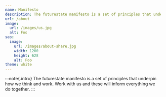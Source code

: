 ```yaml
---
name: Manifesto
description: The futurestate manifesto is a set of principles that underpin how we think and work. Work with us and these will inform everything we do together.
url: /about
image:
  url: /images/us.jpg
  alt: Foo
seo:
  image:
    url: /images/about-share.jpg
    width: 1200
    height: 628
    alt: Foo
theme: white
---
```


:::note{.intro}
The futurestate manifesto is a set of principles that underpin how we think and work. Work with us and these will inform everything we do together.
:::

<Manifesto />
